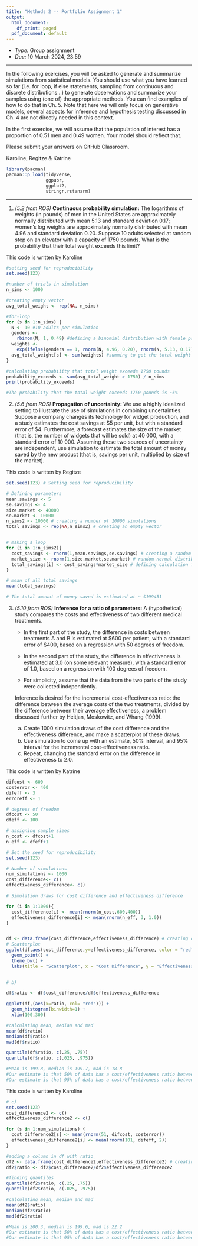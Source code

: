 ```yaml
---
title: "Methods 2 -- Portfolio Assignment 1"
output:
  html_document:
    df_print: paged
  pdf_document: default
---
```


- _Type:_ Group assignment
- _Due:_ 10 March 2024, 23:59

---

In the following exercises, you will be asked to generate and summarize simulations from statistical models. You should use what you have learned so far (i.e. for loop, if else statements, sampling from continuous and discrete distributions...) to generate observations and summarize your samples using (one of) the appropriate methods. You can find examples of how to do that in Ch. 5. Note that here we will only focus on generative models, several aspects for inference and hypothesis testing discussed in Ch. 4 are not directly needed in this context.

In the first exercise, we will assume that the population of interest has a proportion of 0.51 men and 0.49 women. Your model should reflect that.

Please submit your answers on GitHub Classroom.

Karoline, Regitze & Katrine

```r
library(pacman)
pacman::p_load(tidyverse,
               ggpubr,
               ggplot2,
               stringr,rstanarm)
```


---

1. _(5.2 from ROS)_ __Continuous probability simulation:__ The logarithms of weights (in pounds) of men in the United States are approximately normally distributed with mean 5.13 and standard deviation 0.17; women’s log weights are approximately normally distributed with mean 4.96 and standard deviation 0.20. Suppose 10 adults selected at random step on an elevator with a capacity of 1750 pounds. What is the probability that their total weight exceeds this limit?

This code is written by Karoline
```r
#setting seed for reproducibility
set.seed(123)

#number of trials in simulation
n_sims <- 1000

#creating empty vector
avg_total_weight <- rep(NA, n_sims)

#for-loop
for (s in 1:n_sims) {
  N <- 10 #10 adults per simulation
  genders <-
    rbinom(N, 1, 0.49) #defining a binomial distribution with female proportion 
  weights <-
    exp(ifelse(genders == 1, rnorm(N, 4.96, 0.20), rnorm(N, 5.13, 0.17))) # simulating weights in normal distributions and converting log of weights to weights in pounds
  avg_total_weight[s] <- sum(weights) #summing to get the total weight of the 10 people
}

#calculating probabiiity that total weight exceeds 1750 pounds
probability_exceeds <- sum(avg_total_weight > 1750) / n_sims
print(probability_exceeds)

#The probability that the total weight exceeds 1750 pounds is ~5%

```

2. _(5.6 from ROS)_ __Propagation of uncertainty:__ We use a highly idealized setting to illustrate the use of simulations in combining uncertainties. Suppose a company changes its technology for widget production, and a study estimates the cost savings at \$5 per unit, but with a standard error of \$4. Furthermore, a forecast estimates the size of the market (that is, the number of widgets that will be sold) at 40 000, with a standard error of 10 000. Assuming these two sources of uncertainty are independent, use simulation to estimate the total amount of money saved by the new product (that is, savings per unit, multiplied by size of the market).

This code is written by Regitze

```r
set.seed(123) # Setting seed for reproducibility

# Defining parameters
mean.savings <- 5
se.savings <- 4
size.market <- 40000
se.market <- 10000
n_sims2 <- 10000 # creating a number of 10000 simulations
total_savings <- rep(NA,n_sims2) # creating an empty vector


# making a loop 
for (i in 1:n_sims2){
  cost_savings <- rnorm(1,mean.savings,se.savings) # creating a random normal distribution of cost savings
  market_size <- rnorm(1,size.market,se.market) # random normal distribution of size of market
  total_savings[i] <- cost_savings*market_size # defining calculation for total savings
}

# mean of all total savings
mean(total_savings)

# The total amount of money saved is estimated at ~ $199451 

```

3. _(5.10 from ROS)_ __Inference for a ratio of parameters:__ A (hypothetical) study compares the costs and effectiveness of two different medical treatments.

    - In the first part of the study, the difference in costs between treatments A and B is estimated at \$600 per patient, with a standard error of \$400, based on a regression with 50 degrees of freedom.
  
    - In the second part of the study, the difference in effectiveness is estimated at 3.0 (on some relevant measure), with a standard error of 1.0, based on a regression with 100 degrees of freedom.
    - For simplicity, assume that the data from the two parts of the study were collected independently.

    Inference is desired for the incremental cost-effectiveness ratio: the difference between the average costs of the two treatments, divided by the difference between their average effectiveness, a problem discussed further by Heitjan, Moskowitz, and Whang (1999).

    (a) Create 1000 simulation draws of the cost difference and the effectiveness difference, and make a scatterplot of these draws.
    (b) Use simulation to come up with an estimate, 50% interval, and 95% interval for the incremental cost-effectiveness ratio.
    (c) Repeat, changing the standard error on the difference in effectiveness to 2.0.
    
This code is written by Katrine
```r
difcost <- 600
costerror <- 400
difeff <- 3
erroreff <- 1

# degrees of freedom
dfcost <- 50
dfeff <- 100

# assigning sample sizes 
n_cost <- dfcost+1
n_eff <- dfeff+1

# Set the seed for reproducibility
set.seed(123)

# Number of simulations
num_simulations <- 1000
cost_difference<- c()
effectiveness_difference<- c()

# Simulation draws for cost difference and effectiveness difference

for (i in 1:1000){
  cost_difference[i] <- mean(rnorm(n_cost,600,400))
  effectiveness_difference[i] <- mean(rnorm(n_eff, 3, 1.0))
}


df <- data.frame(cost_difference,effectiveness_difference) # creating dataframe
# Scatterplot
ggplot(df,aes(cost_difference,y=effectiveness_difference, color = "red")) +
  geom_point() +
  theme_bw() + 
  labs(title = "Scatterplot", x = "Cost Difference", y = "Effectiveness Difference")
  

# b) 

df$ratio <- df$cost_difference/df$effectiveness_difference

ggplot(df,(aes(x=ratio, col= "red"))) +
  geom_histogram(binwidth=1) +
  xlim(100,300)

#calculating mean, median and mad
mean(df$ratio)
median(df$ratio)
mad(df$ratio)

quantile(df$ratio, c(.25, .75))	
quantile(df$ratio, c(.025, .975))	

#Mean is 199.8, median is 199.7, mad is 18.8
#Our estimate is that 50% of data has a cost/effectiveness ratio between [186;212]
#Our estimate is that 95% of data has a cost/effectiveness ratio between [163;240]
```

This code is written by Karoline
```r
# c)
set.seed(123)
cost_difference2 <- c()
effectiveness_difference2 <- c()

for (s in 1:num_simulations) {
  cost_difference2[s] <- mean(rnorm(51, difcost, costerror))
  effectiveness_difference2[s] <- mean(rnorm(101, difeff, 2))
}

#adding a column in df with ratio
df2 <- data.frame(cost_difference2,effectiveness_difference2) # creating dataframe
df2$ratio <- df2$cost_difference2/df2$effectiveness_difference2

#finding quantiles
quantile(df2$ratio, c(.25, .75))	
quantile(df2$ratio, c(.025, .975))

#calculating mean, median and mad
mean(df2$ratio)
median(df2$ratio)
mad(df2$ratio)

#Mean is 200.3, median is 199.6, mad is 22.2
#Our estimate is that 50% of data has a cost/effectiveness ratio between [185;217]
#Our estimate is that 95% of data has a cost/effectiveness ratio between [158;249]

```


